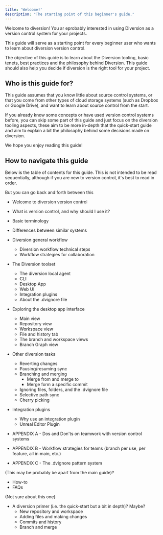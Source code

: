 ---
title: 'Welcome!'
description: "The starting point of this beginner's guide."
---

Welcome to diversion! You ar eprobably interested in using Diversion as a
version control system for your projects.

This guide will serve as a starting point for every beginner 
user who wants to learn about diversion version control.

The objective of this guide is to learn about the Diversion tooling, basic
tenets, best practices and the philosophy behind Diversion. This guide should
also help you decide if diversion is the right tool for your project.

## Who is this guide for?

This guide assumes that you know little about source control systems, or that you
come from other types of cloud storage systems (such as Dropbox or Google Drive),
and want to learn about source control from the start.

If you already know some concepts or have used version control systems before, 
you can skip some part of this guide and just focus on the diversion tooling 
aspects, these aim to be more in-depth that the quick-start guide and aim to explain 
a bit the philosophy behind some decisions made on diversion.

We hope you enjoy reading this guide!

## How to navigate this guide

Below is the table of contents for this guide. This is not intended to be read
sequentially, although if you are new to version control, it's best to read in order.

But you can go back and forth between this 

* Welcome to diversion version control
* What is version control, and why should I use it?
* Basic terminology
* Differences between similar systems
* Diversion general workflow
    * Diversion workflow technical steps
    * Workflow strategies for collaboration
* The Diversion toolset
    * The diversion local agent
    * CLI
    * Desktop App
    * Web UI
    * Integration plugins
    * About the .dvignore file
* Exploring the desktop app interface
    * Main view
    * Repository view
    * Workspace view
    * File and history tab
    * The branch and workspace views
    * Branch Graph view
* Other diversion tasks
    * Reverting changes
    * Pausing/resuming sync
    * Branching and merging
        * Merge from and merge to
        * Merge form a specific commit
    * Ignoring files, folders, and the .dvignore file
    * Selective path sync
    * Cherry picking
* Integration plugins
    * Why use an integration plugin
    * Unreal Editor Plugin

* APPENDIX A - Dos and Don'ts on teamwork with version control systems
* APPENDIX B - Workflow strategies for teams (branch per use, per feature, all in main, etc.)
* APPENDIX C - The .dvignore pattern system

(This may be probably be apart from the main guide)?
* How-to
* FAQs

(Not sure about this one)
* A diversion primer (i.e. the quick-start but a bit in depth)? Maybe?
    * New repository and workspace
    * Adding files and making changes
    * Commits and history
    * Branch and merge




